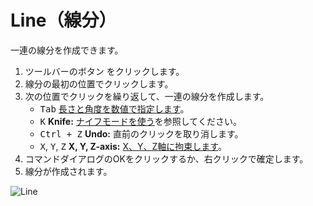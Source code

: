 

# Line（線分）

<Reference shortcut="Shift + A" command="Line" button="ツールバー" />

一連の線分を作成できます。

1. ツールバーのボタン <ButtonIcon type="button-line" /> をクリックします。
2. 線分の最初の位置でクリックします。
3. 次の位置でクリックを繰り返して、一連の線分を作成します。
    - <kbd>Tab</kbd> [長さと角度を数値で指定します](./sketching-essentials#specify-dimensions-numerically)。
   - <kbd>K</kbd> **Knife:** [ナイフモードを使う](./sketching-essentials#use-knife-mode)を参照してください。
    - <kbd>Ctrl + Z</kbd> **Undo:** 直前のクリックを取り消します。
   - <kbd>X</kbd>, <kbd>Y</kbd>, <kbd>Z</kbd> **X, Y, Z-axis:** [X、Y、Z軸に拘束します](./sketching-essentials#constrain-to-the-x-y-or-z-axis)。
4. コマンドダイアログのOKをクリックするか、右クリックで確定します。
5. 線分が作成されます。

![Line](/img/line.gif)



